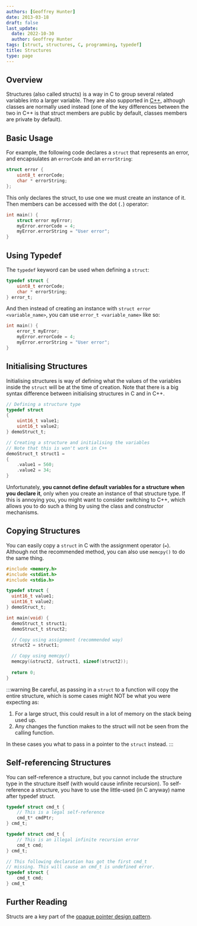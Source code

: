 ```yaml
---
authors: [Geoffrey Hunter]
date: 2013-03-18
draft: false
last_update:
  date: 2022-10-30
  author: Geoffrey Hunter
tags: [struct, structures, C, programming, typedef]
title: Structures
type: page
---
```


## Overview

Structures (also called structs) is a way in C to group several related variables into a larger variable. They are also supported in [C++](/programming/languages/c-plus-plus/), although classes are normally used instead (one of the key differences between the two in C++ is that struct members are public by default, classes members are private by default).

## Basic Usage

For example, the following code declares a `struct` that represents an error, and encapsulates an `errorCode` and an `errorString`:

```c
struct error {
    uint8_t errorCode;
    char * errorString;
};
```

This only declares the struct, to use one we must create an instance of it. Then members can be accessed with the dot (`.`) operator:

```c
int main() {
    struct error myError;
    myError.errorCode = 4;
    myError.errorString = "User error";
}
```

## Using Typedef

The `typedef` keyword can be used when defining a `struct`:

```c
typedef struct {
    uint8_t errorCode;
    char * errorString;
} error_t;
```

And then instead of creating an instance with `struct error <variable_name>`, you can use `error_t <variable_name>` like so:

```c
int main() {
    error_t myError;
    myError.errorCode = 4;
    myError.errorString = "User error";
}
```

## Initialising Structures

Initialising structures is way of defining what the values of the variables inside the `struct` will be at the time of creation. Note that there is a big syntax difference between initialising structures in C and in C++.

```c
// Defining a structure type
typedef struct
{
    uint16_t value1;
    uint16_t value2;
} demoStruct_t;

// Creating a structure and initialising the variables
// Note that this is won't work in C++
demoStruct_t struct1 =
{
    .value1 = 560;
    .value2 = 34;
}
```

Unfortunately, **you cannot define default variables for a structure when you declare it**, only when you create an instance of that structure type. If this is annoying you, you might want to consider switching to C++, which allows you to do such a thing by using the class and constructor mechanisms.

## Copying Structures

You can easily copy a `struct` in C with the assignment operator (`=`). Although not the recommended method, you can also use `memcpy()` to do the same thing.

```c
#include <memory.h>
#include <stdint.h>
#include <stdio.h>

typedef struct {
  uint16_t value1;
  uint16_t value2;
} demoStruct_t;

int main(void) {
  demoStruct_t struct1;
  demoStruct_t struct2;

  // Copy using assignment (recommended way)
  struct2 = struct1;

  // Copy using memcpy()
  memcpy(&struct2, &struct1, sizeof(struct2));
  
  return 0;
}
```

:::warning
Be careful, as passing in a `struct` to a function will copy the entire structure, which is some cases might NOT be what you were expecting as:

1. For a large struct, this could result in a lot of memory on the stack being used up.
1. Any changes the function makes to the struct will not be seen from the calling function.

In these cases you what to pass in a pointer to the `struct` instead.
:::

## Self-referencing Structures

You can self-reference a structure, but you cannot include the structure type in the structure itself (with would cause infinite recursion). To self-reference a structure, you have to use the little-used (in C anyway) name after typedef struct.
	
```c    
typedef struct cmd_t {
    // This is a legal self-reference
    cmd_t* cmdPtr;
} cmd_t;

typedef struct cmd_t {
    // This is an illegal infinite recursion error
    cmd_t cmd;
} cmd_t;

// This following declaration has got the first cmd_t
// missing. This will cause an cmd_t is undefined error.
typedef struct {
    cmd_t cmd;
} cmd_t
```

## Further Reading

Structs are a key part of the [opaque pointer design pattern](/programming/design-patterns/opaque-pointers/).
